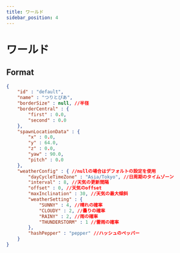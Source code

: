 ```yaml
---
title: ワールド
sidebar_position: 4
---
```


# ワールド

## Format

```json title="plugins/MoripaFishing/world/default.json"
{
    "id" : "default",
    "name" : "つりとぴあ",
    "borderSize" : null, //半径
    "borderCentral" : {
        "first" : 0.0,
        "second" : 0.0
    },
    "spawnLocationData" : {
        "x" : 0.0,
        "y" : 64.0,
        "z" : 0.0,
        "yaw" : 90.0,
        "pitch" : 0.0
    },
    "weatherConfig" : { //nullの場合はデフォルトの設定を使用
        "dayCycleTimeZone" : "Asia/Tokyo", //日周期のタイムゾーン
        "interval" : 8, //天気の更新間隔
        "offset" : 0, //天気のoffset
        "maxInclination" : 30, //天気の最大傾斜
        "weatherSetting" : {
            "SUNNY" : 4, //晴れの確率
            "CLOUDY" : 2, //曇りの確率
            "RAINY" : 2, //雨の確率
            "THUNDERSTORM" : 1 //雷雨の確率
        },
        "hashPepper" : "pepper" //ハッシュのペッパー
    }
}
```
